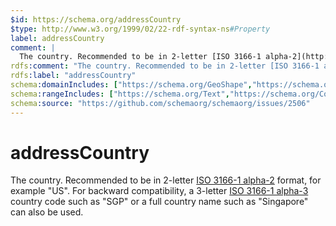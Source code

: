 ```yaml
---
$id: https://schema.org/addressCountry
$type: http://www.w3.org/1999/02/22-rdf-syntax-ns#Property
label: addressCountry
comment: |
  The country. Recommended to be in 2-letter [ISO 3166-1 alpha-2](http://en.wikipedia.org/wiki/ISO_3166-1) format, for example "US". For backward compatibility, a 3-letter [ISO 3166-1 alpha-3](https://en.wikipedia.org/wiki/ISO_3166-1_alpha-3) country code such as "SGP" or a full country name such as "Singapore" can also be used.
rdfs:comment: "The country. Recommended to be in 2-letter [ISO 3166-1 alpha-2](http://en.wikipedia.org/wiki/ISO_3166-1) format, for example \"US\". For backward compatibility, a 3-letter [ISO 3166-1 alpha-3](https://en.wikipedia.org/wiki/ISO_3166-1_alpha-3) country code such as \"SGP\" or a full country name such as \"Singapore\" can also be used."
rdfs:label: "addressCountry"
schema:domainIncludes: ["https://schema.org/GeoShape","https://schema.org/GeoCoordinates","https://schema.org/PostalAddress","https://schema.org/DefinedRegion"]
schema:rangeIncludes: ["https://schema.org/Text","https://schema.org/Country"]
schema:source: "https://github.com/schemaorg/schemaorg/issues/2506"
---
```


# addressCountry

The country. Recommended to be in 2-letter [ISO 3166-1 alpha-2](http://en.wikipedia.org/wiki/ISO_3166-1) format, for example "US". For backward compatibility, a 3-letter [ISO 3166-1 alpha-3](https://en.wikipedia.org/wiki/ISO_3166-1_alpha-3) country code such as "SGP" or a full country name such as "Singapore" can also be used.

